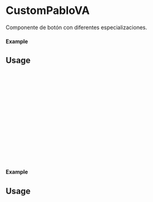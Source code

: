 
<Meta of={CustomPabloVA} title="CustomPabloVA" />

# CustomPabloVA

Componente de botón con diferentes especializaciones.

#### Example

<Canvas of={CustomPabloVA.Primary} />

## Usage

```ts
import {CustomPabloVA} from 'milibreria';

function Example(){
    return (
        <CustomPabloVA
            text: "PabloVA primary",
            txtcolor: 'black',
            bgcolor: 'red',
            disabled: false,
            size: "small",
            onClick: () => alert("PabloVA Primary"),
        />
    );
};

export default Example;
```

#### Example

<Canvas of={CustomPabloVA.Secondary} />

## Usage

```ts
import {CustomPabloVA} from 'milibreria';

function Example(){
    return (
        <CustomPabloVA
            text: "PabloVA secondary",
            txtcolor: 'white',
            bgcolor: 'pink',
            disabled: false,
            size: "small",
            onClick: () => alert("PabloVA Secondary"),
        />
    );
};